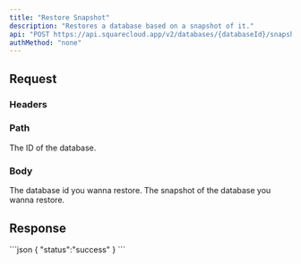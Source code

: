 ```yaml
---
title: "Restore Snapshot"
description: "Restores a database based on a snapshot of it."
api: "POST https://api.squarecloud.app/v2/databases/{databaseId}/snapshots/restore"
authMethod: "none"
---
```



## Request

### Headers

<Authorization />

### Path

<ParamField path="databaseId" type="string" placeholder="Database ID" required>
  The ID of the database.
</ParamField>

### Body

<ParamField body="snapshotId" type="string" placeholder="Database ID" required>
  The database id you wanna restore.
</ParamField>
<ParamField body="versionId" type="string" placeholder="Database Snapshot ID" required>
  The snapshot of the database you wanna restore.
</ParamField>

## Response

<Status />

<ResponseExample>
```json
{
  "status":"success"
}
```
</ResponseExample>